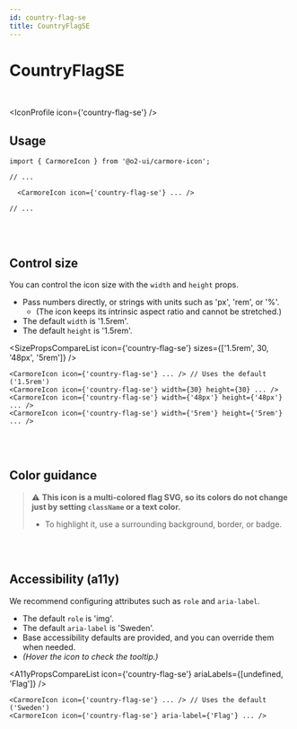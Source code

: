 ```yaml
---
id: country-flag-se
title: CountryFlagSE
---
```




# CountryFlagSE

<br />

<IconProfile icon={'country-flag-se'} />

## Usage

```tsx
import { CarmoreIcon } from '@o2-ui/carmore-icon';

// ...

  <CarmoreIcon icon={'country-flag-se'} ... />

// ...
```

<br />
<br />

## Control size

You can control the icon size with the `width` and `height` props.

- Pass numbers directly, or strings with units such as 'px', 'rem', or '%'.
  - (The icon keeps its intrinsic aspect ratio and cannot be stretched.)
- The default `width` is '1.5rem'.
- The default `height` is '1.5rem'.

<SizePropsCompareList icon={'country-flag-se'} sizes={['1.5rem', 30, '48px', '5rem']} />

```tsx
<CarmoreIcon icon={'country-flag-se'} ... /> // Uses the default ('1.5rem')
<CarmoreIcon icon={'country-flag-se'} width={30} height={30} ... />
<CarmoreIcon icon={'country-flag-se'} width={'48px'} height={'48px'} ... />
<CarmoreIcon icon={'country-flag-se'} width={'5rem'} height={'5rem'} ... />
```

<br />
<br />

## Color guidance

> ⚠️ <b>This icon is a multi-colored flag SVG, so its colors do not change just by setting `className` or a text color.</b>
>
> - To highlight it, use a surrounding background, border, or badge.

<br />
<br />

## Accessibility (a11y)

We recommend configuring attributes such as `role` and `aria-label`.

- The default `role` is 'img'.
- The default `aria-label` is 'Sweden'.
- Base accessibility defaults are provided, and you can override them when needed.
- _(Hover the icon to check the tooltip.)_

<A11yPropsCompareList icon={'country-flag-se'} ariaLabels={[undefined, 'Flag']} />

```tsx
<CarmoreIcon icon={'country-flag-se'} ... /> // Uses the default ('Sweden')
<CarmoreIcon icon={'country-flag-se'} aria-label={'Flag'} ... />
```
